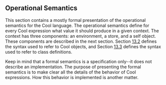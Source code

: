 == Operational Semantics ==

This section contains a mostly formal presentation of the operational semantics for the Cool language. The operational semantics define for every Cool expression what value it should produce in a given context. The context has three components: an environment, a store, and a self object. These components are described in the next section. Section [[Syntax for Cool Objects|13.2]] defines the syntax used to refer to Cool objects, and Section [[Class definitions|13.3]] defines the syntax used to refer to class definitions.

Keep in mind that a formal semantics is a specification only--it does not describe an implementation. The purpose of presenting the formal semantics is to make clear all the details of the behavior of Cool expressions. How this behavior is implemented is another matter.
